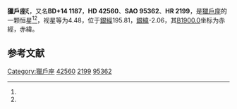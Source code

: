 {{Starbox begin
| name = 獵戶座ξ
}}
{{Starbox observe
| epoch = [[J2000.0|J2000.0]]
| constell = [[獵戶座|獵戶座]]<ref name=SIMBAD>{{cite web
 | url=http://simbad.u-strasbg.fr/simbad/sim-id?Ident=HR+2199
 | title=Pulsating variable Star
 | publisher=Centre de Données astronomiques de Strasbourg
 | work=SIMBAD
 | accessdate=2012-07-13
 | archive-date=2016-03-17
 | archive-url=https://web.archive.org/web/20160317002415/http://simbad.u-strasbg.fr/simbad/sim-id?Ident=HR+2199
 | dead-url=no
 }}</ref><ref name=DATA>{{cite web
 | url=http://vizier.u-strasbg.fr/viz-bin/VizieR-5?-out.add=.&-source=5050&-corr=PK=HR&-out.max=9999&HR=2199
 | title=VizieR Detailed Page
 | accessdate=2012-07-13
 | archive-date=2016-03-04
 | archive-url=https://web.archive.org/web/20160304212802/http://vizier.u-strasbg.fr/viz-bin/VizieR-5?-out.add=.&-source=5050&-corr=PK=HR&-out.max=9999&HR=2199
 | dead-url=no
 }}</ref>
| 星官 = [[水府_(星官)|水府]]
| ra = {{RA|6|11|56.4}}<ref name=SIMBAD /><ref name=DATA />
| dec = {{DEC|+14|12|32}}<ref name=SIMBAD /><ref name=DATA />
| appmag_v = 4.48<ref name=SIMBAD /><ref name=DATA />
}}
{{Starbox character
| class = B3IV<ref name=SIMBAD /><ref name=DATA />
| b-v = -0.18<ref name=SIMBAD /><ref name=DATA />
| u-b = -0.65<ref name=SIMBAD /><ref name=DATA />
| r-i = -0.16<ref name=SIMBAD /><ref name=DATA />
| variable = 
}}
{{Starbox astrometry
| radial_v = -0.65
| prop_mo_ra = 24
| parallax = -0.001
| p_error = 
}}
{{Starbox catalog
| names =BD+14 1187，[[SAO星表|SAO]] 95362，[[HD星表|HD]] 42560，[[HR星表|HR]] 2199}}
{{Starbox reference |Simbad=HR+2199}}
{{Starbox end}}

'''獵戶座ξ'''，又名'''BD+14 1187'''，'''HD 42560'''、'''SAO 95362'''、'''HR 2199'''，是[[獵戶座|獵戶座]]的一颗恒星<ref name=SIMBAD /><ref name=DATA />，视星等为4.48，位于[[銀道座標系|銀經]]195.81，[[銀道座標系|銀緯]]-2.06，其[[B1900.0|B1900.0]]坐标为赤經{{RA|6|6|15.2}}，赤緯{{DEC|+14|-2.06|53}}。

== 参考文献 ==
{{reflist}}

{{star-stub}}

{{獵戶座恒星}}
{{星官|水府|4|8}}
[[Category:獵戶座|Category:獵戶座]]
[[Category:HD和HDE天體|42560]]
[[Category:HR天體|2199]]
[[Category:SAO天體|95362]]